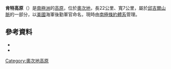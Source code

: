 {{coord|80|44|S|157|50|E|source:GNIS|display=title}}

'''肯特高原'''（{{lang-en|Kent Plateau}}）是[[南極洲|南極洲]]的[[高原|高原]]，位於[[奧次地|奧次地]]，長22公里、寬7公里，屬於[[邱吉爾山脈|邱吉爾山脈]]的一部分，以[[美國|美國]]海軍後勤軍官命名，現時由[[南極條約體系|南極條約體系]]管理。

==參考資料==
*{{cite gnis | type = antarid | id = 7874| name = Kent Plateau | accessdate = 2013-04-26}}
*{{usgs-gazetteer|id=7874}}

{{DEFAULTSORT:Kent Plateau}}
[[Category:奧次地高原|Category:奧次地高原]]


{{OatesLand-geo-stub}}